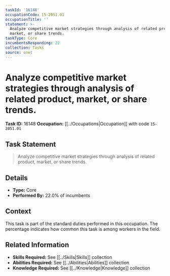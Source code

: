 ```yaml
---
taskId: '16148'
occupationCode: 15-2051.01
occupationTitle: ''
statement: >-
  Analyze competitive market strategies through analysis of related product,
  market, or share trends.
taskType: Core
incumbentsResponding: 22
collection: Tasks
source: onet
---
```

# Analyze competitive market strategies through analysis of related product, market, or share trends.

**Task ID:** 16148
**Occupation:** [[../Occupations|Occupation]] with code `15-2051.01`

## Task Statement

> Analyze competitive market strategies through analysis of related product, market, or share trends.

## Details

- **Type:** Core
- **Performed By:** 22.0% of incumbents

## Context

This task is part of the standard duties performed in this occupation. The percentage indicates how common this task is among workers in the field.

## Related Information

- **Skills Required:** See [[../Skills|Skills]] collection
- **Abilities Required:** See [[../Abilities|Abilities]] collection
- **Knowledge Required:** See [[../Knowledge|Knowledge]] collection
